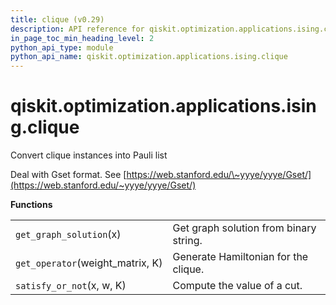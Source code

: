 ```yaml
---
title: clique (v0.29)
description: API reference for qiskit.optimization.applications.ising.clique in qiskit v0.29
in_page_toc_min_heading_level: 2
python_api_type: module
python_api_name: qiskit.optimization.applications.ising.clique
---
```


<span id="module-qiskit.optimization.applications.ising.clique" />

<span id="qiskit-optimization-applications-ising-clique" />

# qiskit.optimization.applications.ising.clique

Convert clique instances into Pauli list

Deal with Gset format. See [https://web.stanford.edu/\~yyye/yyye/Gset/](https://web.stanford.edu/~yyye/yyye/Gset/)

**Functions**

|                                   |                                        |
| --------------------------------- | -------------------------------------- |
| `get_graph_solution`(x)           | Get graph solution from binary string. |
| `get_operator`(weight\_matrix, K) | Generate Hamiltonian for the clique.   |
| `satisfy_or_not`(x, w, K)         | Compute the value of a cut.            |

